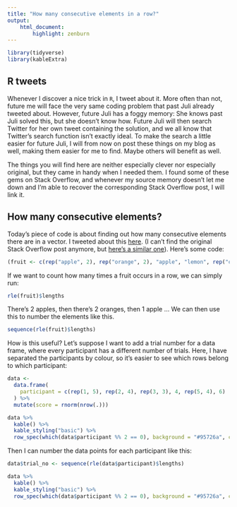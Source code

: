 ```yaml
---
title: "How many consecutive elements in a row?"
output: 
    html_document:
        highlight: zenburn
---
```


```r
library(tidyverse)
library(kableExtra)
```

## R tweets

Whenever I discover a nice trick in `R`, I tweet about it.
More often than not, future me will face the very same coding problem that past Juli already tweeted about.
However, future Juli has a foggy memory: She knows past Juli solved this, but she doesn't know how.
Future Juli will then search Twitter for her own tweet containing the solution, and we all know that Twitter's search function isn't exactly ideal.
To make the search a little easier for future Juli, I will from now on post these things on my blog as well, making them easier for me to find.
Maybe others will benefit as well.

The things you will find here are neither especially clever nor especially original, but they came in handy when I needed them.
I found some of these gems on Stack Overflow, and whenever my source memory doesn't let me down and I'm able to recover the corresponding Stack Overflow post, I will link it.

## How many consecutive elements?

Today's piece of code is about finding out how many consecutive elements there are in a vector.
I tweeted about this [here](https://twitter.com/juli_tkotz/status/1301518835317723137).
(I can't find the original Stack Overflow post anymore, but [here's a similar one](https://stackoverflow.com/questions/54072409/count-consecutive-elements-in-a-same-length-vector)).
Here's some code:

```r
(fruit <- c(rep("apple", 2), rep("orange", 2), "apple", "lemon", rep("orange", 4), "lemon"))
```

If we want to count how many times a fruit occurs in a row, we can simply run:

```r
rle(fruit)$lengths
```

There's 2 apples, then there's 2 oranges, then 1 apple ...
We can then use this to number the elements like this.

```r
sequence(rle(fruit)$lengths)
```

How is this useful? Let's suppose I want to add a trial number for a data frame, where every participant has a different number of trials.
Here, I have separated the participants by colour, so it's easier to see which rows belong to which participant:

```r
data <- 
  data.frame(
    participant = c(rep(1, 5), rep(2, 4), rep(3, 3), 4, rep(5, 4), 6)
  ) %>% 
  mutate(score = rnorm(nrow(.)))

data %>% 
  kable() %>% 
  kable_styling("basic") %>% 
  row_spec(which(data$participant %% 2 == 0), background = "#95726a", color = "black")
```

Then I can number the data points for each participant like this:

```r
data$trial_no <- sequence(rle(data$participant)$lengths)
```

```r
data %>% 
  kable() %>% 
  kable_styling("basic") %>% 
  row_spec(which(data$participant %% 2 == 0), background = "#95726a", color = "black")
```

